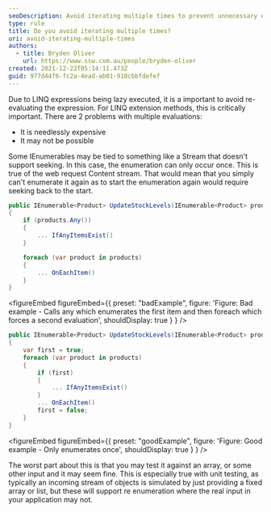 ```yaml
---
seoDescription: Avoid iterating multiple times to prevent unnecessary expense and potential enumeration errors in LINQ expressions.
type: rule
title: Do you avoid iterating multiple times?
uri: avoid-iterating-multiple-times
authors:
  - title: Bryden Oliver
    url: https://www.ssw.com.au/people/bryden-oliver
created: 2021-12-22T05:14:11.473Z
guid: 977d44f6-fc2a-4ead-ab01-910cbbfdefef
---
```


Due to LINQ expressions being lazy executed, it is a important to avoid re-evaluating the expression. For LINQ extension methods, this is critically important.
There are 2 problems with multiple evaluations:

* It is needlessly expensive
* It may not be possible

Some IEnumerables may be tied to something like a Stream that doesn't support seeking. In this case, the enumeration can only occur once. This is true of the web request Content stream. That would mean that you simply can't enumerate it again as to start the enumeration again would require seeking back to the start.

```cs
public IEnumerable<Product> UpdateStockLevels(IEnumerable<Product> products)
{
    if (products.Any())
    {
        ... IfAnyItemsExist()
    }

    foreach (var product in products)
    {
        ... OnEachItem()
    }
}
```

<figureEmbed figureEmbed={{
  preset: "badExample",
  figure: 'Figure: Bad example - Calls any which enumerates the first item and then foreach which forces a second evaluation',
  shouldDisplay: true
} } />


```cs
public IEnumerable<Product> UpdateStockLevels(IEnumerable<Product> products)
{
    var first = true;
    foreach (var product in products)
    {
        if (first)
        {
            ... IfAnyItemsExist()
        }
        ... OnEachItem()
        first = false;
    }
}
```

<figureEmbed figureEmbed={{
  preset: "goodExample",
  figure: 'Figure: Good example - Only enumerates once',
  shouldDisplay: true
} } />


The worst part about this is that you may test it against an array, or some other input and it may seem fine. This is especially true with unit testing, as typically an incoming stream of objects is simulated by just providing a fixed array or list, but these will support re enumeration where the real input in your application may not.